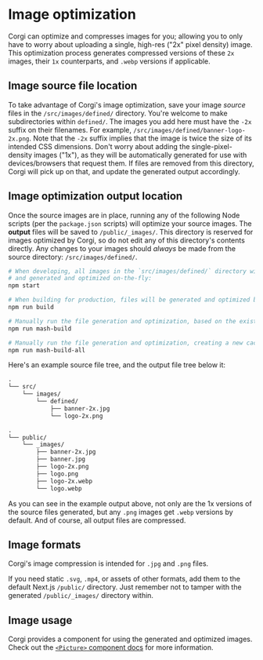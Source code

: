 ---
---

# Image optimization

Corgi can optimize and compresses images for you; allowing you to only have to worry about uploading a single, high-res ("2x" pixel density) image. This optimization process generates compressed versions of these `2x` images, their `1x` counterparts, and `.webp` versions if applicable.

## Image source file location

To take advantage of Corgi's image optimization, save your image _source_ files in the `/src/images/defined/` directory. You're welcome to make subdirectories within `defined/`. The images you add here must have the `-2x` suffix on their filenames. For example, `/src/images/defined/banner-logo-2x.png`. Note that the `-2x` suffix implies that the image is twice the size of its intended CSS dimensions. Don't worry about adding the single-pixel-density images ("1x"), as they will be automatically generated for use with devices/browsers that request them. If files are removed from this directory, Corgi will pick up on that, and update the generated output accordingly.

## Image optimization output location

Once the source images are in place, running any of the following Node scripts (per the `package.json` scripts) will optimize your source images. The **output** files will be saved to `/public/_images/`. This directory is reserved for images optimized by Corgi, so do not edit any of this directory's contents directly. Any changes to your images should _always_ be made from the source directory: `/src/images/defined/`.

```bash
# When developing, all images in the `src/images/defined/` directory will be watched for changes,
# and generated and optimized on-the-fly:
npm start

# When building for production, files will be generated and optimized based on the existing cache:
npm run build

# Manually run the file generation and optimization, based on the existing cache file:
npm run mash-build

# Manually run the file generation and optimization, creating a new cache file:
npm run mash-build-all
```

Here's an example source file tree, and the output file tree below it:

```txt title="Source image location"
.
└── src/
    └── images/
        └── defined/
            ├── banner-2x.jpg
            └── logo-2x.png
```

```txt title="Output image location"
.
└── public/
    └── _images/
        ├── banner-2x.jpg
        ├── banner.jpg
        ├── logo-2x.png
        ├── logo.png
        ├── logo-2x.webp
        └── logo.webp
```

As you can see in the example output above, not only are the 1x versions of the source files generated, but any `.png` images get `.webp` versions by default. And of course, all output files are compressed.

## Image formats

Corgi's image compression is intended for `.jpg` and `.png` files.

If you need static `.svg`, `.mp4`, or assets of other formats, add them to the default Next.js `/public/` directory. Just remember not to tamper with the generated `/public/_images/` directory within.

## Image usage

Corgi provides a component for using the generated and optimized images. Check out the [`<Picture>` component docs](./picture-component) for more information.
